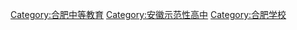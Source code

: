 [[Category:合肥中等教育|Category:合肥中等教育]]
[[Category:安徽示范性高中|Category:安徽示范性高中]]
[[Category:合肥学校|Category:合肥学校]]